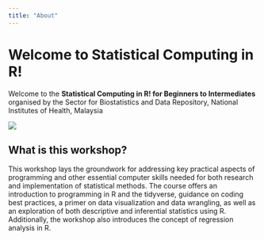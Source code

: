 ```yaml
---
title: "About"
---
```


# **Welcome to Statistical Computing in R!**

Welcome to the **Statistical Computing in R! for Beginners to Intermediates** organised by the Sector for Biostatistics and Data Repository, National Institutes of Health, Malaysia

![](images/banner.png){fig-align="center"}

## **What is this workshop?**

This workshop lays the groundwork for addressing key practical aspects of programming and other essential computer skills needed for both research and implementation of statistical methods. The course offers an introduction to programming in R and the tidyverse, guidance on coding best practices, a primer on data visualization and data wrangling, as well as an exploration of both descriptive and inferential statistics using R. Additionally, the workshop also introduces the concept of regression analysis in R.
